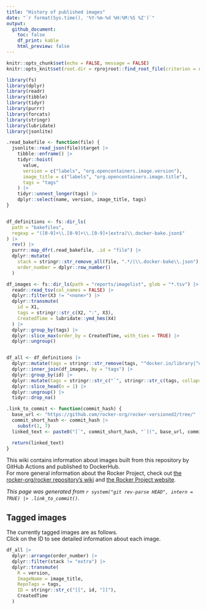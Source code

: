 ```yaml
---
title: "History of published images"
date: "`r format(Sys.time(), '%Y-%m-%d %H:%M:%S %Z')`"
output:
  github_document:
    toc: false
    df_print: kable
    html_preview: false
---
```


```r
knitr::opts_chunk$set(echo = FALSE, message = FALSE)
knitr::opts_knit$set(root.dir = rprojroot::find_root_file(criterion = rprojroot::is_git_root))

library(fs)
library(dplyr)
library(readr)
library(tibble)
library(tidyr)
library(purrr)
library(forcats)
library(stringr)
library(lubridate)
library(jsonlite)
```

```r
.read_bakefile <- function(file) {
  jsonlite::read_json(file)$target |>
    tibble::enframe() |>
    tidyr::hoist(
      value,
      version = c("labels", "org.opencontainers.image.version"),
      image_title = c("labels", "org.opencontainers.image.title"),
      tags = "tags"
    ) |>
    tidyr::unnest_longer(tags) |>
    dplyr::select(name, version, image_title, tags)
}


df_definitions <- fs::dir_ls(
  path = "bakefiles",
  regexp = "([0-9]+\\.[0-9]+\\.[0-9]+|extra)\\.docker-bake.json$"
) |>
  rev() |>
  purrr::map_dfr(.read_bakefile, .id = "file") |>
  dplyr::mutate(
    stack = stringr::str_remove_all(file, ".*/|\\.docker-bake\\.json"),
    order_number = dplyr::row_number()
  )

df_images <- fs::dir_ls(path = "reports/imagelist", glob = "*.tsv") |>
  readr::read_tsv(col_names = FALSE) |>
  dplyr::filter(X3 != "<none>") |>
  dplyr::transmute(
    id = X1,
    tags = stringr::str_c(X2, ":", X3),
    CreatedTime = lubridate::ymd_hms(X4)
  ) |>
  dplyr::group_by(tags) |>
  dplyr::slice_max(order_by = CreatedTime, with_ties = TRUE) |>
  dplyr::ungroup()


df_all <- df_definitions |>
  dplyr::mutate(tags = stringr::str_remove(tags, "^docker.io/library|^docker.io/")) |>
  dplyr::inner_join(df_images, by = "tags") |>
  dplyr::group_by(id) |>
  dplyr::mutate(tags = stringr::str_c("`", stringr::str_c(tags, collapse = "`<br/>`"), "`")) |>
  dplyr::slice_head(n = 1) |>
  dplyr::ungroup() |>
  tidyr::drop_na()
```

```r
.link_to_commit <- function(commit_hash) {
  base_url <- "https://github.com/rocker-org/rocker-versioned2/tree/"
  commit_short_hash <- commit_hash |>
    substr(1, 7)
  linked_text <- paste0("[`", commit_short_hash, "`](", base_url, commit_hash, ")")

  return(linked_text)
}
```

This wiki contains information about images built from this repository by GitHub Actions and published to DockerHub.  
For more general information about the Rocker Project, check out [the rocker-org/rocker repository's wiki](https://github.com/rocker-org/rocker/wiki) and [the Rocker Project website](https://www.rocker-project.org/).

*This page was generated from `r system("git rev-parse HEAD", intern = TRUE) |> .link_to_commit()`.*

## Tagged images

The currently tagged images are as follows.  
Click on the ID to see detailed information about each image.

```r
df_all |>
  dplyr::arrange(order_number) |>
  dplyr::filter(stack != "extra") |>
  dplyr::transmute(
    R = version,
    ImageName = image_title,
    RepoTags = tags,
    ID = stringr::str_c("[[", id, "]]"),
    CreatedTime
  )
```
